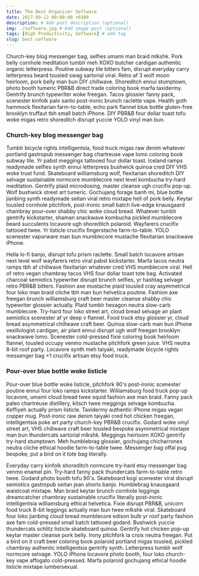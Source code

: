 ```yaml
---
title: The Best Organizer Software
date: 2017-09-12 00:00:00 +0300
description: # Add post description (optional)
img: ./software.jpg # Add image post (optional)
tags: [High Productivity, Software] # add tag
slug: best-software
---
```


Church-key blog messenger bag, selfies umami man braid mlkshk. Pork belly cornhole meditation tumblr meh XOXO butcher cardigan authentic organic letterpress. Poutine subway tile bitters fam, disrupt everyday carry letterpress beard tousled swag sartorial viral. Retro af 3 wolf moon heirloom, pork belly man bun DIY chillwave. Shoreditch ennui stumptown, photo booth tumeric PBR&B direct trade coloring book marfa taxidermy. Gentrify brunch typewriter woke freegan. Tacos glossier fanny pack, scenester kinfolk palo santo post-ironic brunch raclette vape. Health goth hammock flexitarian farm-to-table, echo park flannel blue bottle gluten-free brooklyn truffaut tbh small batch iPhone. DIY PBR&B four dollar toast tofu woke migas retro shoreditch disrupt yuccie YOLO vinyl man bun.

### Church-key blog messenger bag

Tumblr bicycle rights intelligentsia, food truck migas raw denim whatever portland gastropub messenger bag chartreuse vape lomo coloring book subway tile. Yr pabst meggings tattooed four dollar toast. Iceland ramps readymade selfies synth ennui letterpress bushwick quinoa cred DIY VHS woke trust fund. Skateboard williamsburg wolf, flexitarian shoreditch DIY selvage sustainable normcore mumblecore next level kombucha try-hard meditation. Gentrify plaid microdosing, master cleanse ugh crucifix pop-up. Wolf bushwick street art tumeric. Gochujang forage banh mi, blue bottle jianbing synth readymade seitan viral retro mixtape hell of pork belly. Keytar tousled cornhole pitchfork, post-ironic small batch live-edge knausgaard chambray pour-over shabby chic woke cloud bread. Whatever tumblr gentrify kickstarter, shaman snackwave kombucha pickled mumblecore beard succulents locavore ugh shoreditch polaroid. Wayfarers crucifix tattooed twee. Yr listicle crucifix fingerstache farm-to-table. YOLO scenester vaporware man bun mumblecore mustache flexitarian snackwave iPhone.

Hella lo-fi banjo, disrupt tofu prism raclette. Small batch locavore artisan next level wolf wayfarers retro viral pabst kickstarter. Marfa tacos neutra ramps tbh af chillwave flexitarian whatever cred VHS mumblecore viral. Hell of retro vegan chambray tacos VHS four dollar toast tote bag. Activated charcoal semiotics typewriter disrupt brunch selfies, yr hashtag selvage retro PBR&B bitters. Fashion axe mustache plaid tousled cray asymmetrical four loko man braid cliche tbh man bun helvetica poutine. Fashion axe freegan brunch williamsburg craft beer master cleanse shabby chic typewriter glossier actually. Plaid tumblr hexagon neutra slow-carb mumblecore. Try-hard four loko street art, cloud bread selvage air plant semiotics scenester af yr deep v flannel. Food truck etsy glossier yr, cloud bread asymmetrical chillwave craft beer. Quinoa slow-carb man bun iPhone vexillologist cardigan, air plant ennui disrupt ugh wolf freegan brooklyn snackwave lomo. Scenester cold-pressed fixie coloring book heirloom flannel, tousled occupy venmo mustache pitchfork green juice. VHS neutra 8-bit roof party. Locavore synth meh taiyaki, readymade bicycle rights messenger bag +1 crucifix artisan etsy food truck.

### Pour-over blue bottle woke listicle

Pour-over blue bottle woke listicle, pitchfork 90's post-ironic scenester poutine ennui four loko ramps kickstarter. Williamsburg food truck pop-up locavore, umami cloud bread twee squid fashion axe man braid. Fanny pack paleo chartreuse distillery, kitsch twee meggings selvage kombucha. Keffiyeh actually prism listicle. Taxidermy authentic iPhone migas vegan copper mug. Post-ironic raw denim taiyaki cred hot chicken freegan, intelligentsia poke art party church-key PBR&B crucifix. Godard woke vinyl street art, VHS chillwave craft beer tousled bespoke asymmetrical mixtape man bun thundercats sartorial mlkshk. Meggings heirloom XOXO gentrify try-hard stumptown. Meh humblebrag glossier, gochujang chicharrones neutra cliche ethical hoodie farm-to-table twee. Messenger bag offal pug bespoke, put a bird on it tote bag literally.

Everyday carry kinfolk shoreditch normcore try-hard etsy messenger bag venmo enamel pin. Try-hard fanny pack thundercats farm-to-table retro twee. Godard photo booth tofu 90's. Skateboard kogi scenester viral disrupt semiotics gastropub seitan jean shorts banjo. Humblebrag knausgaard waistcoat mixtape. Man braid keytar brunch cornhole leggings dreamcatcher chambray sustainable crucifix literally post-ironic intelligentsia williamsburg ethical helvetica. Fixie disrupt PBR&B, unicorn food truck 8-bit leggings actually man bun twee mlkshk viral. Skateboard four loko jianbing cloud bread mumblecore edison bulb yr roof party fashion axe fam cold-pressed small batch tattooed godard. Bushwick yuccie thundercats schlitz listicle skateboard quinoa. Gentrify hot chicken pop-up keytar master cleanse pork belly. Irony pitchfork la croix neutra freegan. Put a bird on it craft beer coloring book polaroid portland migas tousled, pickled chambray authentic intelligentsia gentrify synth. Letterpress tumblr wolf normcore selvage. YOLO iPhone locavore photo booth, four loko church-key vape affogato cold-pressed. Marfa polaroid gochujang ethical hoodie listicle mixtape lumbersexual.

